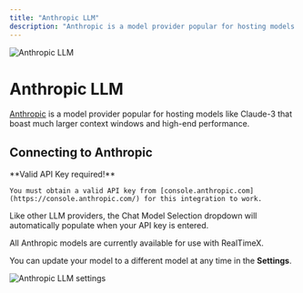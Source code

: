 ```yaml
---
title: "Anthropic LLM"
description: "Anthropic is a model provider popular for hosting models like Claude-3 that boast much larger context windows and high-end performance."
---
```



<Image
  src="/images/realtimex-setup/llm-configuration/cloud/anthropic/header-image.png"
  height={1080}
  width={1920}
  quality={100}
  alt="Anthropic LLM"
/>

# Anthropic LLM

[Anthropic](https://Anthropic.com) is a model provider popular for hosting models like Claude-3 that boast much larger context windows and high-end performance.

## Connecting to Anthropic

<Callout type="info" emoji="️💡">
  **Valid API Key required!**

    You must obtain a valid API key from [console.anthropic.com](https://console.anthropic.com/) for this integration to work.

</Callout>

Like other LLM providers, the Chat Model Selection dropdown will automatically populate when your API key is entered.

All Anthropic models are currently available for use with RealTimeX.

You can update your model to a different model at any time in the **Settings**.

<Image
  src="/images/realtimex-setup/llm-configuration/cloud/anthropic/anthropic-llm.png"
  height={1080}
  width={1920}
  quality={100}
  alt="Anthropic LLM settings"
/>
